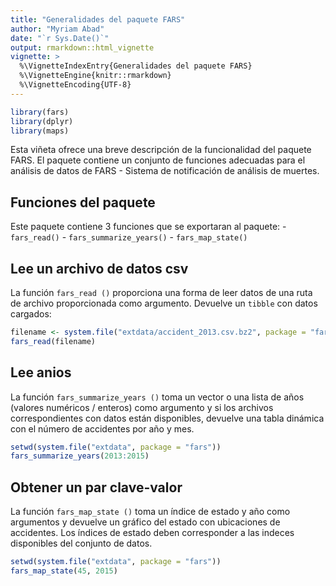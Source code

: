 ```yaml
---
title: "Generalidades del paquete FARS"
author: "Myriam Abad"
date: "`r Sys.Date()`"
output: rmarkdown::html_vignette
vignette: >
  %\VignetteIndexEntry{Generalidades del paquete FARS}
  %\VignetteEngine{knitr::rmarkdown}
  %\VignetteEncoding{UTF-8}
---
```

```r
library(fars)
library(dplyr)
library(maps)
```

Esta viñeta ofrece una breve descripción de la funcionalidad del paquete FARS. El paquete contiene un conjunto de funciones adecuadas para el análisis de datos de FARS - Sistema de notificación de análisis de muertes.

## Funciones del paquete
Este paquete contiene 3 funciones que se exportaran al paquete:
- `fars_read()`
- `fars_summarize_years()`
- `fars_map_state()`

## Lee un archivo de datos csv

La función `fars_read ()` proporciona una forma de leer datos de una ruta de archivo proporcionada como argumento. Devuelve un `tibble` con datos cargados:

```r
filename <- system.file("extdata/accident_2013.csv.bz2", package = "fars")
fars_read(filename)
```

## Lee anios

La función `fars_summarize_years ()` toma un vector o una lista de años (valores numéricos / enteros) como argumento y si los archivos correspondientes con datos están disponibles, devuelve una tabla dinámica con el número de accidentes por año y mes. 

```r
setwd(system.file("extdata", package = "fars"))
fars_summarize_years(2013:2015)
```

## Obtener un par clave-valor

La función  `fars_map_state ()` toma un índice de estado y año como argumentos y devuelve un gráfico del estado con ubicaciones de accidentes. Los índices de estado deben corresponder a las indeces disponibles del conjunto de datos.

```r
setwd(system.file("extdata", package = "fars"))
fars_map_state(45, 2015)
```
